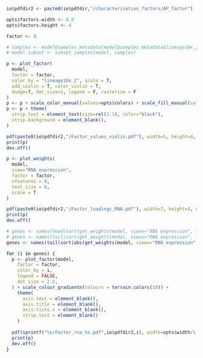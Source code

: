 
```r
io$pdfdir2 <- paste0(io$pdfdir,"/characterisation_factors/AP_factor")

opts$factors.width <- 4.5
opts$factors.height <- 4

factor <- 8
```

```r
# samples <- model@samples_metadata[model@samples_metadata$lineage10x_2!="ExE Endoderm","sample"]
# model.subset <- subset_samples(model, samples)
```

<!-- Plot factor values colored by cell type assignment -->
```r
p <- plot_factor(
  model,
  factor = factor,
  color_by = "lineage10x_2", scale = T,
  add_violin = T, color_violin = T, 
  dodge=T, dot_size=1, legend = F, rasterize = F
)
p <- p + scale_color_manual(values=opts$colors) + scale_fill_manual(values=opts$colors)
p <- p + theme(
  strip.text = element_text(size=rel(1.1), color="black"),
  strip.background = element_blank(),
)

pdf(paste0(io$pdfdir2,"/Factor_values_violin.pdf"), width=5, height=4, useDingbats = F)
print(p)
dev.off()
```

```r
p <- plot_weights(
  model,
  view="RNA expression",
  factor = factor,
  nfeatures = 8,
  text_size = 6,
  scale = T
)

pdf(paste0(io$pdfdir2,"/Factor_loadings_RNA.pdf"), width=7, height=4, useDingbats = F)
print(p)
dev.off()
```

<!-- Plot RNA expression values for top genes  -->

```r
# genes <- names(head(sort(get_weights(model, views="RNA expression", factor=factor)[[1]][,1]), n=1))
# genes <- names(tail(sort(get_weights(model, views="RNA expression", factor=factor)[[1]][,1]), n=10))
genes <- names(tail(sort(abs(get_weights(model, views="RNA expression", factor=factor)[[1]][,1])), n=10))

for (i in genes) {
  p <- plot_factor(model,
    factor = factor,
    color_by = i,
    legend = FALSE,
    dot_size = 2.5,
  ) + scale_colour_gradientn(colours = terrain.colors(10)) +
    theme(
      axis.text = element_blank(),
      axis.title = element_blank(),
      axis.ticks.x = element_blank(),
      strip.text = element_blank()
    )
  
  pdf(sprintf("%s/Factor_rna_%s.pdf",io$pdfdir2,i), width=opts$width/1.5, height=opts$height/2, useDingbats = F)
  print(p)
  dev.off()
}
```